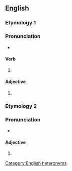 ==English==

===Etymology 1===

===Pronunciation===
* {{IPA|en|/ˈjuːnjənaɪzd/}}
{{rfap|en}}

====Verb====
{{head|en|verb form}}

# {{en-past of|unionise}}

====Adjective====
{{en-adj}}

# {{alternative spelling of|en|unionized}}

===Etymology 2===

===Pronunciation===
* {{IPA|en|/ʌnˈaɪənaɪzd/}}
{{rfap|en}}

====Adjective====
{{en-adj}}

# {{alternative spelling of|en|unionized}}

[[Category:English heteronyms]]